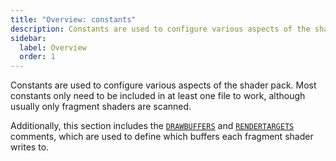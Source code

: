 ```yaml
---
title: "Overview: constants"
description: Constants are used to configure various aspects of the shader pack.
sidebar:
  label: Overview
  order: 1
---
```


Constants are used to configure various aspects of the shader pack. Most constants only need to be included in at least one file to work, although usually only fragment shaders are scanned.

Additionally, this section includes the [`DRAWBUFFERS`](/reference/constants/drawbuffers) and [`RENDERTARGETS`](/reference/constants/rendertargets) comments, which are used to define which buffers each fragment shader writes to.